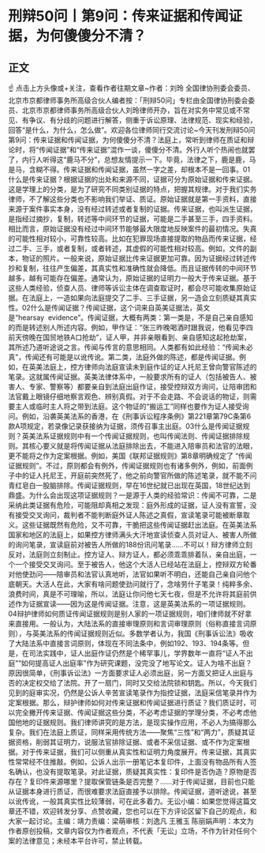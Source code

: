 # 刑辩50问丨第9问：传来证据和传闻证据，为何傻傻分不清？
## 正文
☝ 点击上方头像或+关注，查看作者往期文章~作者：刘玲 全国律协刑委会委员、北京市京都律师事务所高级合伙人编者按：「刑辩50问」专栏由全国律协刑委会委员、北京市京都律师事务所高级合伙人刘玲律师开办，旨在对实务中常见或不常见、有争议、有分歧的问题进行解答，侧重于诉讼原理、法律规范、现实和经验，回答“是什么，为什么，怎么做”。欢迎各位律师同行交流讨论~今天刊发刑辩50问第9问：传来证据和传闻证据，为何傻傻分不清？法庭上，常听到律师在质证和辩论时，将“传闻证据”和“传来证据”混作一谈，傻傻分不清。外行人听个热闹也就罢了，内行人听得这“鹿马不分”，总想友情提示一下。毕竟，法律之下，鹿是鹿，马是马，含糊不得。传来证据和传闻证据，虽然一字之差，却根本不是一回事。01什么是传来证据？根据证据的出处和来源不同，证据可分为原始证据和传来证据。这是学理上的分类，是为了研究不同类别证据的特点，把握其规律。对于我们实务律师，不了解这些分类也不影响我们举证、质证。原始证据就是第一手资料，直接来源于案件事实本身，没有经过转述或者复制的证据。传来证据，也叫派生证据，是指经过摘抄，复制，转述等中间环节的证据，可能是二手甚至三手，四手资料。相比而言，原始证据没有经过中间环节能够最大限度地反映案件的最初情况。失真的可能性相对较小，可靠性较高。比如在犯罪现场直接提取的物品而传来证据，经过二手、三手，或者复制，或者转述，其虚假的可能性相对较高。例如，文件的副本，物证的照片。一般来说，原始证据比传来证据更加可靠。因为证据经过转述传抄和复制，往往产生偏差，其真实性和准确性就会降低。而且证据传转的中间环节越多，越有可能存在偏差。通常认为，原始证据的证明力一般大于传来证据。基于这些人类经验，侦查人员、律师等诉讼主体在调查取证时，都会尽可能收集原始证据。在法庭上，一造如果向法庭提交了二手、三手证据，另一造会立刻质疑其真实性。02什么是传闻证据？传闻证据，这个词来自英美证据法，英文是“hearsay  evidence”。传闻证据，大概有两类：第一类是，不是自己亲自感知的而是转述别人所述内容。例如，甲作证：“张三昨晚喝酒时跟我说，他看见李四前天傍晚在国贸地铁A口抢劫”，证人甲，并非亲眼看到、亲自感知这起抢劫案，其所述乃道听途说之言。传闻与传言的意思相同。人类都有如此经验：“传闻未必真”，传闻还有可能是以讹传讹。第二类，法庭外做的陈述，都是传闻证据。例如，在英美法庭上，控方律师向法庭宣读未到庭作证的证人托尼王曾向警官陈述的笔录。这就属传闻证据。英美法律体系中，一般要求所有的证人（包括被告人、被害人、专家、警察等）都要亲自到法庭出庭作证，接受控辩双方询问，让陪审团和法官戴上眼镜仔细地察言观色、辨别真假。对于不会走路、不会说话的物证，则需要主人或临时主人将之带到法庭。这个物证的“搬运工”同样也要作为证人接受询问。例如，沿袭英美法系的香港，在《刑事诉讼程序条例》第221章第79C条第6款A项规定，若录像记录获接纳为证据，须传召事主出庭。03什么是传闻证据规则？英美法系证据规则中有一个传闻证据规则，也叫传闻法则、传闻证据排除规则。其核心要义就是将传闻证据从法庭排除出去，不能进入陪审员和法官的法眼，更不能将之作为定案根据。例如，美国《联邦证据规则》第8章明确规定了 “传闻证据规则”。不过，原则都会有例外，传闻证据规则也有诸多例外，例如，前面例子中的证人托尼王，开庭前突然死了，他之前向警官所做的陈述笔录，就不能不问青红皂白一股脑排除。传闻证据规则，早在16世纪就已出现在英国，18世纪达到鼎盛。为什么会出现这项证据规则？一是源于人类的经验常识：传闻不可靠，二是采纳此类证据有危险，可能阻却真相之发现：庭外形成的证据，证人没有宣誓，没有接受交叉询问，裁判者不能判断庭外证人陈述之真假，宣读笔录可能被断章取义。这些证据既然有危险，又不可靠，干脆把这些传闻证据赶出法庭。在英美法系国家和地区的法庭上，如果控方律师满头大汗地宣读侦查人员对证人、被害人所做的询问笔录，宣读庭前对被告人所做的188份讯问笔录……不可以！辩方律师立刻反对，法庭则立刻制止。控方证人、辩方证人，都必须乖乖排着队，亲自出庭，一个一个接受交叉询问。至于被告人，他这个大活人已经站在法庭上，控辩双方轮番对他使劲问——陪审员和法官认真地听，法官如果听不明白，还能自己亲自问他个底朝天。大活人在此，大家有啥问题使劲问就行了，念啥劳什子笔录！纯粹多余、浪费时间，真是不可理喻，所以，法庭让你问他七天七夜，但是不允许将其庭前供述作为证据宣读——因为这是传闻证据。注意，这是英美法系的一项证据规则。04辩护律师如何质证传闻证据规则是别人家的一项证据规则，咱们律师就不好拿来直接用。一般认为，大陆法系的直接审理原则和言词审理原则（俗称直接言词原则），与英美法系的传闻证据规则近似。多数学者认为，我国《刑事诉讼法》吸收了大陆法系中直接言词原则，体现在不同法条中，例如192、193、194条等。但是，在司法实践中，证人出庭作证仍然是个稀罕事儿，学界数年一直将“证人不出庭”“如何提高证人出庭率”作为研究课题，没完没了地写论文。证人为啥不出庭？原因很简单，《刑事诉讼法》一方面要求证人必须出庭，另一方面又把证人出庭与否的决定权交给了法院。开了一扇门，同时又交给法院锁和钥匙。所以，今天我们见到的庭审实况，仍然是公诉人辛苦宣读笔录作为指控证据，法庭采信笔录并作为定案根据。那么，辩护律师如何对传来证据和传闻证据进行质证？我们质证时，可以完全撇开传来证据、传闻证据这些分类，不必考虑证据的学理分类，不必考虑他国他地的证据规则。我们律师讲究的是方法，是现实操作应用，不必人为搞得那么复杂。我们在法庭上质证，同样采用传统方法——聚焦“三性”和“两力”，质疑其证据资格，削弱其证明力，说服法官排除证据、或者不采信证据、或不作为定案根据。对于传来证据，我们可以侧重从真实性和证明力角度展开。传来证据，其真实性常常经不住推敲。例如，公诉人出示一册笔记本复印件，上面没有物品所有人签名确认，也没有提取笔录。对此证据，质疑其真实性：复印件是否伪造？原物是否存在？复印件来源哪里？提取保管链条是否完整？……对于传闻证据，目前也只能从证据本身进行质证，而很难要求法庭直接予以排除。传闻证据，道听途说，甚至以讹传讹，一般其真实性比较薄弱，可在此多着力。无讼小编：如果您觉得这篇文章还不错，欢迎转发分享、点赞收藏，您也可以在下方评论区留下自己的观点，和大家一起讨论。主编：靖力责编：梁萌审核：刘逸凡 王雅玉 陈丽娟声明：本文为作者原创投稿，文章内容仅为作者观点，不代表「无讼」立场，不作为针对任何个案的法律意见；未经本平台许可，禁止转载。